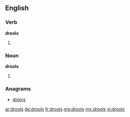 ==English==

===Verb===
'''drools'''
# {{third-person singular of|drool}}

===Noun===
'''drools'''
# {{plural of|drool}}

===Anagrams===
* [[dolors#English|dolors]]

[[ar:drools]]
[[de:drools]]
[[fr:drools]]
[[mg:drools]]
[[my:drools]]
[[vi:drools]]